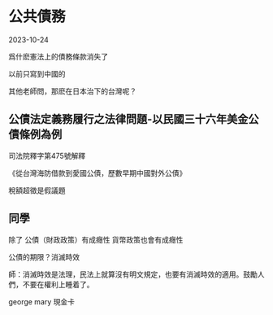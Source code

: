# 公共債務


2023-10-24


爲什麽憲法上的債務條款消失了

以前只寫到中國的

其他老師問，那麽在日本治下的台灣呢？


## 公債法定義務履行之法律問題-以民國三十六年美金公債條例為例

司法院釋字第475號解釋

《從台灣海防借款到愛國公債，歷數早期中國對外公債》

稅額超徵是假議題


## 同學

除了
公債（財政政策）有成癮性
貨幣政策也會有成癮性

公債的期限？消滅時效

師：消滅時效是法理，民法上就算沒有明文規定，也要有消滅時效的適用。鼓勵人們，不要在權利上睡着了。

george mary 現金卡

## 

